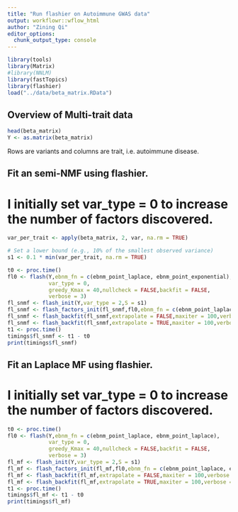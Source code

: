 ```yaml
---
title: "Run flashier on Autoimmune GWAS data"
output: workflowr::wflow_html
author: "Zining Qi"
editor_options: 
  chunk_output_type: console
---
```


```r
library(tools)
library(Matrix)
#library(NNLM)
library(fastTopics)
library(flashier)
load("../data/beta_matrix.RData")
```

## Overview of Multi-trait data

```r
head(beta_matrix)
Y <- as.matrix(beta_matrix)
```

Rows are variants and columns are trait, i.e. autoimmune disease.


## Fit an semi-NMF using flashier.
# I initially set var_type = 0 to increase the number of factors discovered.

```r
var_per_trait <- apply(beta_matrix, 2, var, na.rm = TRUE)

# Set a lower bound (e.g., 10% of the smallest observed variance)
s1 <- 0.1 * min(var_per_trait, na.rm = TRUE)
```


```r
t0 <- proc.time()
fl0 <- flash(Y,ebnm_fn = c(ebnm_point_laplace, ebnm_point_exponential),
             var_type = 0,
             greedy_Kmax = 40,nullcheck = FALSE,backfit = FALSE,
             verbose = 3)
fl_snmf <- flash_init(Y,var_type = 2,S = s1)
fl_snmf <- flash_factors_init(fl_snmf,fl0,ebnm_fn = c(ebnm_point_laplace, ebnm_point_exponential))
fl_snmf <- flash_backfit(fl_snmf,extrapolate = FALSE,maxiter = 100,verbose = 3)
fl_snmf <- flash_backfit(fl_snmf,extrapolate = TRUE,maxiter = 100,verbose = 3)
t1 <- proc.time()
timings$fl_snmf <- t1 - t0
print(timings$fl_snmf)
```


## Fit an Laplace MF using flashier.
# I initially set var_type = 0 to increase the number of factors discovered.

```r
t0 <- proc.time()
fl0 <- flash(Y,ebnm_fn = c(ebnm_point_laplace, ebnm_point_laplace),
             var_type = 0,
             greedy_Kmax = 40,nullcheck = FALSE,backfit = FALSE,
             verbose = 3)
fl_mf <- flash_init(Y,var_type = 2,S = s1)
fl_mf <- flash_factors_init(fl_mf,fl0,ebnm_fn = c(ebnm_point_laplace, ebnm_point_laplace))
fl_mf <- flash_backfit(fl_mf,extrapolate = FALSE,maxiter = 100,verbose = 3)
fl_mf <- flash_backfit(fl_mf,extrapolate = TRUE,maxiter = 100,verbose = 3)
t1 <- proc.time()
timings$fl_mf <- t1 - t0
print(timings$fl_mf)
```










